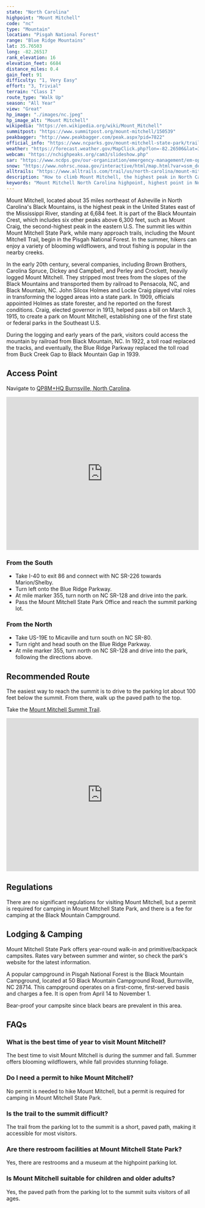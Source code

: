```yaml
---
state: "North Carolina"
highpoint: "Mount Mitchell"
code: "nc"
type: "Mountain"
location: "Pisgah National Forest"
range: "Blue Ridge Mountains"
lat: 35.76503
long: -82.26517
rank_elevation: 16
elevation_feet: 6684
distance_miles: 0.4
gain_feet: 91
difficulty: "1, Very Easy"
effort: "3, Trivial"
terrain: "Class I"
route_type: "Walk Up"
season: "All Year"
view: "Great"
hp_image: "./images/nc.jpeg"
hp_image_alt: "Mount Mitchell"
wikipedia: "https://en.wikipedia.org/wiki/Mount_Mitchell"
summitpost: "https://www.summitpost.org/mount-mitchell/150539"
peakbagger: "http://www.peakbagger.com/peak.aspx?pid=7822"
official_info: "https://www.ncparks.gov/mount-mitchell-state-park/trails"
weather: "https://forecast.weather.gov/MapClick.php?lon=-82.26506&lat=35.764857"
webcam: "https://nchighpeaks.org/cam3/slideshow.php"
sar: "https://www.ncdps.gov/our-organization/emergency-management/em-operations/em-resources/search-rescue/mountain-rescue"
snow: "https://www.nohrsc.noaa.gov/interactive/html/map.html?var=ssm_depth&min_x=-82.3462026691998&min_y=35.6648582458496&max_x=-82.1839181804095&max_y=35.8648582458496&bgvar=dem&shdvar=shading&title=0&width=800&height=450&font=0&lbl=m&palette=0&h_o=0&metric=0&lp=0&no_header=0&snap=1&o7=1&o9=1&o11=1&o13=1"
alltrails: "https://www.alltrails.com/trail/us/north-carolina/mount-mitchell-summit-trail"
description: "How to climb Mount Mitchell, the highest peak in North Carolina and tallest mountain east of the Mississippi."
keywords: "Mount Mitchell North Carolina highpoint, highest point in North Carolina, Mount Mitchell hiking trail, visiting Mount Mitchell directions"
---
```


Mount Mitchell, located about 35 miles northeast of Asheville in North Carolina's Black Mountains, is the highest peak in the United States east of the Mississippi River, standing at 6,684 feet. It is part of the Black Mountain Crest, which includes six other peaks above 6,300 feet, such as Mount Craig, the second-highest peak in the eastern U.S. The summit lies within Mount Mitchell State Park, while many approach trails, including the Mount Mitchell Trail, begin in the Pisgah National Forest. In the summer, hikers can enjoy a variety of blooming wildflowers, and trout fishing is popular in the nearby creeks.

In the early 20th century, several companies, including Brown Brothers, Carolina Spruce, Dickey and Campbell, and Perley and Crockett, heavily logged Mount Mitchell. They stripped most trees from the slopes of the Black Mountains and transported them by railroad to Pensacola, NC, and Black Mountain, NC. John Silcox Holmes and Locke Craig played vital roles in transforming the logged areas into a state park. In 1909, officials appointed Holmes as state forester, and he reported on the forest conditions. Craig, elected governor in 1913, helped pass a bill on March 3, 1915, to create a park on Mount Mitchell, establishing one of the first state or federal parks in the Southeast U.S.

During the logging and early years of the park, visitors could access the mountain by railroad from Black Mountain, NC. In 1922, a toll road replaced the tracks, and eventually, the Blue Ridge Parkway replaced the toll road from Buck Creek Gap to Black Mountain Gap in 1939.

## Access Point
Navigate to <a target="_blank" href="https://maps.app.goo.gl/Pw8RfySQjeg8rRmN8">QP8M+HQ Burnsville, North Carolina</a>.

<iframe src="https://www.google.com/maps/embed?pb=!1m18!1m12!1m3!1d1326.2140510788654!2d-82.2656269622955!3d35.7667635467307!2m3!1f0!2f0!3f0!3m2!1i1024!2i768!4f13.1!3m3!1m2!1s0x885a0755ead785d3%3A0x34c9aa5c18a8c3c5!2sMount%20Mitchell%20Museum!5e0!3m2!1sen!2sus!4v1720996611556!5m2!1sen!2sus" width="100%" height="400" style="border:0;" allowfullscreen="" loading="lazy" referrerpolicy="no-referrer-when-downgrade"></iframe>

### From the South
- Take I-40 to exit 86 and connect with NC SR-226 towards Marion/Shelby.
- Turn left onto the Blue Ridge Parkway.
- At mile marker 355, turn north on NC SR-128 and drive into the park.
- Pass the Mount Mitchell State Park Office and reach the summit parking lot.

### From the North
- Take US-19E to Micaville and turn south on NC SR-80.
- Turn right and head south on the Blue Ridge Parkway.
- At mile marker 355, turn north on NC SR-128 and drive into the park, following the directions above.

## Recommended Route
The easiest way to reach the summit is to drive to the parking lot about 100 feet below the summit. From there, walk up the paved path to the top.

Take the <a target="_blank" href="https://www.alltrails.com/trail/us/north-carolina/mount-mitchell-summit-trail">Mount Mitchell Summit Trail</a>.

<iframe class="alltrails" src="https://www.alltrails.com/widget/trail/us/north-carolina/mount-mitchell-summit-trail?scrollZoom=false&elevationDiagram=false&u=i&sh=cmpl5n" width="100%" height="400" frameborder="0" scrolling="no" marginheight="0" marginwidth="0" title="AllTrails: Trail Guides and Maps for Hiking, Camping, and Running"></iframe>

## Regulations
There are no significant regulations for visiting Mount Mitchell, but a permit is required for camping in Mount Mitchell State Park, and there is a fee for camping at the Black Mountain Campground.

## Lodging & Camping
Mount Mitchell State Park offers year-round walk-in and primitive/backpack campsites. Rates vary between summer and winter, so check the park's website for the latest information.

A popular campground in Pisgah National Forest is the Black Mountain Campground, located at 50 Black Mountain Campground Road, Burnsville, NC 28714. This campground operates on a first-come, first-served basis and charges a fee. It is open from April 14 to November 1.

Bear-proof your campsite since black bears are prevalent in this area.

## FAQs

### What is the best time of year to visit Mount Mitchell?
The best time to visit Mount Mitchell is during the summer and fall. Summer offers blooming wildflowers, while fall provides stunning foliage.

### Do I need a permit to hike Mount Mitchell?
No permit is needed to hike Mount Mitchell, but a permit is required for camping in Mount Mitchell State Park.

### Is the trail to the summit difficult?
The trail from the parking lot to the summit is a short, paved path, making it accessible for most visitors.

### Are there restroom facilities at Mount Mitchell State Park?
Yes, there are restrooms and a museum at the highpoint parking lot.

### Is Mount Mitchell suitable for children and older adults?
Yes, the paved path from the parking lot to the summit suits visitors of all ages.
